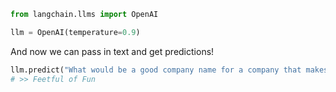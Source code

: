 ```python
from langchain.llms import OpenAI

llm = OpenAI(temperature=0.9)
```

And now we can pass in text and get predictions!

```python
llm.predict("What would be a good company name for a company that makes colorful socks?")
# >> Feetful of Fun
```


